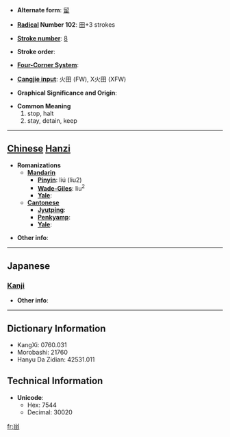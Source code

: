 * '''Alternate form''': [[留]]

* '''[[Wiktionary:Chinese radical index| Radical]] Number 102''': [[Wiktionary:Chinese radical index 田|田]]+3 strokes

* '''[[Wiktionary:Chinese total strokes index|Stroke number]]''': [[Wiktionary:Chinese total strokes index 8|8]]

* '''Stroke order''': 

* '''[[Wiktionary:Chinese four corner index|Four-Corner System]]''': 

* '''[[Wiktionary:Chinese Cangjie index|Cangjie input]]''': 火田 (FW), X火田 (XFW)

* '''Graphical Significance and Origin''': 

* '''Common Meaning'''
*#stop, halt
*# stay, detain, keep


----

== [[Chinese]] [[Hanzi]] ==

* '''Romanizations'''
** '''[[Mandarin]]'''
*** '''[[Pinyin]]''': liú (liu2)
*** '''[[Wade-Giles]]''': liu<sup>2</sup>
*** '''[[Yale]]''': 
** '''[[Cantonese]]'''
*** '''[[Jyutping]]''':
*** '''[[Penkyamp]]''': 
*** '''[[Yale]]''': 

* '''Other info''': 

----

==Japanese==
===[[Kanji]]===
{{kanji|on readings=[[りゅう]] (ryū), [[る]] (ru)|kun readings=[[とめる]] (tomeru), [[とどまる]] (todomaru)}}

* '''Other info''':  

----

== Dictionary Information ==

* KangXi: 0760.031
* Morobashi: 21760
* Hanyu Da Zidian: 42531.011

== Technical Information ==

* '''Unicode''':
** Hex: 7544
** Decimal: 30020

[[fr:畄]]